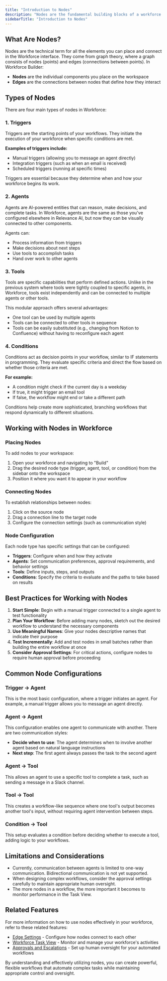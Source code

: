 ```yaml
---
title: "Introduction to Nodes"
description: "Nodes are the fundamental building blocks of a workforce in Relevance AI. They represent all the components you can place on your workspace to create automated workflows. "
sidebarTitle: "Introduction to Nodes"
---
```


## What Are Nodes?

Nodes are the technical term for all the elements you can place and connect in the Workforce interface. They come from graph theory, where a graph consists of nodes (points) and edges (connections between points). In Workforce Builder:

- **Nodes** are the individual components you place on the workspace
- **Edges** are the connections between nodes that define how they interact

## Types of Nodes

There are four main types of nodes in Workforce:

### 1. Triggers

Triggers are the starting points of your workflows. They initiate the execution of your workforce when specific conditions are met.

**Examples of triggers include:**

- Manual triggers (allowing you to message an agent directly)
- Integration triggers (such as when an email is received)
- Scheduled triggers (running at specific times)

Triggers are essential because they determine when and how your workforce begins its work.

### 2. Agents

Agents are AI-powered entities that can reason, make decisions, and complete tasks. In Workforce, agents are the same as those you've configured elsewhere in Relevance AI, but now they can be visually connected to other components.

Agents can:

- Process information from triggers
- Make decisions about next steps
- Use tools to accomplish tasks
- Hand over work to other agents

### 3. Tools

Tools are specific capabilities that perform defined actions. Unlike in the previous system where tools were tightly coupled to specific agents, in Workforce, tools exist independently and can be connected to multiple agents or other tools.

This modular approach offers several advantages:

- One tool can be used by multiple agents
- Tools can be connected to other tools in sequence
- Tools can be easily substituted (e.g., changing from Notion to Confluence) without having to reconfigure each agent

### 4. Conditions

Conditions act as decision points in your workflow, similar to IF statements in programming. They evaluate specific criteria and direct the flow based on whether those criteria are met.

**For example:**

- A condition might check if the current day is a weekday
- If true, it might trigger an email tool
- If false, the workflow might end or take a different path

Conditions help create more sophisticated, branching workflows that respond dynamically to different situations.

## Working with Nodes in Workforce

### Placing Nodes

To add nodes to your workspace:

1. Open your workforce and navigating to "Build"
2. Drag the desired node type (trigger, agent, tool, or condition) from the sidebar onto the workspace
3. Position it where you want it to appear in your workflow

### Connecting Nodes

To establish relationships between nodes:

1. Click on the source node
2. Drag a connection line to the target node
3. Configure the connection settings (such as communication style)

### Node Configuration

Each node type has specific settings that can be configured:

- **Triggers**: Configure when and how they activate
- **Agents**: Set communication preferences, approval requirements, and behavior settings
- **Tools**: Define inputs, steps, and outputs
- **Conditions**: Specify the criteria to evaluate and the paths to take based on results

## Best Practices for Working with Nodes

1. **Start Simple**: Begin with a manual trigger connected to a single agent to test functionality
2. **Plan Your Workflow**: Before adding many nodes, sketch out the desired workflow to understand the necessary components
3. **Use Meaningful Names**: Give your nodes descriptive names that indicate their purpose
4. **Test Incrementally**: Add and test nodes in small batches rather than building the entire workflow at once
5. **Consider Approval Settings**: For critical actions, configure nodes to require human approval before proceeding

## Common Node Configurations

### Trigger → Agent

This is the most basic configuration, where a trigger initiates an agent. For example, a manual trigger allows you to message an agent directly.

### Agent → Agent

This configuration enables one agent to communicate with another. There are two communication styles:

- **Decide when to use**: The agent determines when to involve another agent based on natural language instructions
- **Next step**: The first agent always passes the task to the second agent

### Agent → Tool

This allows an agent to use a specific tool to complete a task, such as sending a message in a Slack channel.

### Tool → Tool

This creates a workflow-like sequence where one tool's output becomes another tool's input, without requiring agent intervention between steps.

### Condition → Tool

This setup evaluates a condition before deciding whether to execute a tool, adding logic to your workflows.

## Limitations and Considerations

- Currently, communication between agents is limited to one-way communication. Bidirectional communication is not yet supported.
- When designing complex workflows, consider the approval settings carefully to maintain appropriate human oversight.
- The more nodes in a workflow, the more important it becomes to monitor performance in the Task View.

## Related Features

For more information on how to use nodes effectively in your workforce, refer to these related features:

- [Edge Settings](https://relevanceai.com/docs/) - Configure how nodes connect to each other
- [Workforce Task View](https://relevanceai.com/docs/) - Monitor and manage your workforce's activities
- [Approvals and Escalations](https://relevanceai.com/docs/) - Set up human oversight for your automated workflows

By understanding and effectively utilizing nodes, you can create powerful, flexible workflows that automate complex tasks while maintaining appropriate control and oversight.